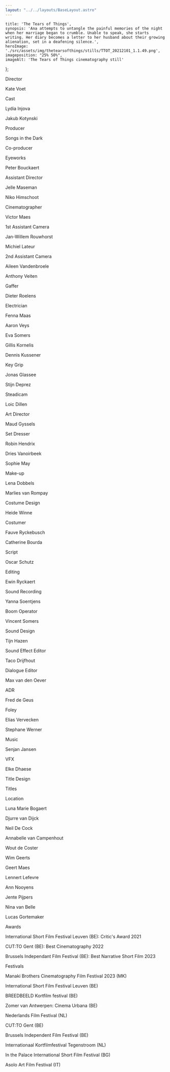 ```yaml
---
layout: "../../layouts/BaseLayout.astro"
---
```

    title: 'The Tears of Things',
    synopsis: 'Ana attempts to untangle the painful memories of the night when her marriage began to crumble. Unable to speak, she starts writing. Her diary becomes a letter to her husband about their growing alienation, set in a deafening silence.',
    heroImage: './src/assets/img/thetearsofthings/stills/TTOT_20212101_1.1.49.png',
    imageposition: "25% 50%",
    imageAlt: 'The Tears of Things cinematography still'
};

<ProjectHero title={meta.title} synopsis={meta.synopsis} heroImage={meta.heroImage} alt={meta.imageAlt} imageposition={meta.imageposition} />

<section class="hero">
    <div class="hero-content" data-te-lightbox-init>  
<ContentPicture image="./src/assets/img/thetearsofthings/stills/TTOT_20212101_1.1.113.png" alt={meta.imageAlt} />
    </div>
</section>

<section class="hero " >
    <div id="credits" class="hero-content grid grid-cols-2 gap-2 text-base-200" data-aos="fade-up" data-aos-duration="600">         
        <p class="text-right font-light">Director</p>
        <p class="text-left font-bold">Kate Voet</p>
        <p class="text-right font-light">Cast</p>
        <p class="text-left font-bold">Lydia Injova</p>
        <p class="text-right font-light"></p>
        <p class="text-left font-bold">Jakub Kotynski</p>
        <p class="text-right font-light">Producer</p>
        <p class="text-left font-bold">Songs in the Dark</p>
        <p class="text-right font-light">Co-producer</p>
        <p class="text-left font-bold">Eyeworks</p>
        <p class="text-right font-light"></p>
        <p class="text-left font-bold">Peter Bouckaert</p>
        <p class="text-right font-light">Assistant Director</p>
        <p class="text-left font-bold">Jelle Maseman</p>
        <p class="text-right font-light"></p>
        <p class="text-left font-bold">Niko Himschoot</p>
        <p class="text-right font-light">Cinematographer</p>
        <p class="text-left font-bold">Victor Maes</p>
        <p class="text-right font-light">1st Assistant Camera</p>
        <p class="text-left font-bold">Jan-Willem Rouwhorst</p>
        <p class="text-right font-light"></p>
        <p class="text-left font-bold">Michiel Lateur</p>
        <p class="text-right font-light">2nd Assistant Camera</p>
        <p class="text-left font-bold">Aileen Vandenbroele</p>
        <p class="text-right font-light"></p>
        <p class="text-left font-bold">Anthony Veiten</p>
        <p class="text-right font-light">Gaffer</p>
        <p class="text-left font-bold">Dieter Roelens</p>
        <p class="text-right font-light">Electrician</p>
        <p class="text-left font-bold">Fenna Maas</p>
        <p class="text-right font-light"></p>
        <p class="text-left font-bold">Aaron Veys</p>
        <p class="text-right font-light"></p>
        <p class="text-left font-bold">Eva Somers</p>
        <p class="text-right font-light"></p>
        <p class="text-left font-bold">Gillis Kornelis</p>
        <p class="text-right font-light"></p>
        <p class="text-left font-bold ">Dennis Kussener</p>
        <p class="text-right font-light">Key Grip</p>
        <p class="text-left font-bold">Jonas Glassee</p>
        <p class="text-right font-light"></p>
        <p class="text-left font-bold">Stijn Deprez</p>
        <p class="text-right font-light">Steadicam</p>
        <p class="text-left font-bold">Loic Dillen</p>
        <p class="text-right font-light">Art Director</p>
        <p class="text-left font-bold">Maud Gyssels</p>
        <p class="text-right font-light">Set Dresser</p>
        <p class="text-left font-bold">Robin Hendrix</p>
        <p class="text-right font-light"></p>
        <p class="text-left font-bold">Dries Vanoirbeek</p>
        <p class="text-right font-light"></p>
        <p class="text-left font-bold">Sophie May</p>
        <p class="text-right font-light">Make-up</p>
        <p class="text-left font-bold">Lena Dobbels</p>
        <p class="text-right font-light"></p>
        <p class="text-left font-bold">Marlies van Rompay</p>
        <p class="text-right font-light">Costume Design</p>
        <p class="text-left font-bold">Heide Winne</p>
        <p class="text-right font-light">Costumer</p>
        <p class="text-left font-bold">Fauve Ryckebusch</p>
        <p class="text-right font-light"></p>
        <p class="text-left font-bold">Catherine Bourda</p>
        <p class="text-right font-light">Script</p>
        <p class="text-left font-bold">Oscar Schutz</p>
        <p class="text-right font-light">Editing</p>
        <p class="text-left font-bold">Ewin Ryckaert</p>
        <p class="text-right font-light">Sound Recording</p>
        <p class="text-left font-bold">Yanna Soentjens</p>
        <p class="text-right font-light">Boom Operator</p>
        <p class="text-left font-bold">Vincent Somers</p>
        <p class="text-right font-light">Sound Design</p>
        <p class="text-left font-bold">Tijn Hazen</p>
        <p class="text-right font-light">Sound Effect Editor</p>
        <p class="text-left font-bold">Taco Drijfhout</p>
        <p class="text-right font-light">Dialogue Editor</p>
        <p class="text-left font-bold">Max van den Oever</p>
        <p class="text-right font-light">ADR</p>
        <p class="text-left font-bold">Fred de Geus</p>
        <p class="text-right font-light">Foley</p>
        <p class="text-left font-bold">Elias Vervecken</p>
        <p class="text-right font-light"></p>
        <p class="text-left font-bold ">Stephane Werner</p>
        <p class="text-right font-light">Music</p>
        <p class="text-left font-bold">Senjan Jansen</p>
        <p class="text-right font-light">VFX</p>
        <p class="text-left font-bold">Elke Dhaese</p>
        <p class="text-right font-light">Title Design</p>
        <p class="text-left font-bold">Titles</p>
        <p class="text-right font-light">Location</p>
        <p class="text-left font-bold">Luna Marie Bogaert</p>
        <p class="text-right font-light"></p>
        <p class="text-left font-bold">Djurre van Dijck</p>
        <p class="text-right font-light"></p>
        <p class="text-left font-bold">Neil De Cock</p>
        <p class="text-right font-light"></p>
        <p class="text-left font-bold">Annabelle van Campenhout</p>
        <p class="text-right font-light"></p>
        <p class="text-left font-bold">Wout de Coster</p>
        <p class="text-right font-light"></p>
        <p class="text-left font-bold">Wim Geerts</p>
        <p class="text-right font-light"></p>
        <p class="text-left font-bold">Geert Maes</p>
        <p class="text-right font-light"></p>
        <p class="text-left font-bold">Lennert Lefevre</p>
        <p class="text-right font-light"></p>
        <p class="text-left font-bold">Ann Nooyens</p>
        <p class="text-right font-light"></p>
        <p class="text-left font-bold">Jente Pijpers</p>
        <p class="text-right font-light"></p>
        <p class="text-left font-bold">Nina van Belle</p>
        <p class="text-right font-light"></p>
        <p class="text-left font-bold">Lucas Gortemaker</p>
    </div>  
</section>

<section class="hero">
    <div class="hero-content grid grid-cols-1 md:grid-cols-2 gap-3" data-te-lightbox-init>    
        <ContentPicture image="./src/assets/img/thetearsofthings/stills/TTOT_20212101_1.1.1.png" alt={meta.imageAlt} />
        <ContentPicture image="./src/assets/img/thetearsofthings/stills/TTOT_20212101_1.1.22.png" alt={meta.imageAlt} />
    </div>
</section>


<section class="hero" >
        <div id="credits" class="hero-content grid grid-cols-2 gap-2 text-base-200" data-aos="fade-up" data-aos-duration="600">                 
        <p class="text-right font-bold">Awards</p>
        <p class="text-left font-light">International Short Film Festival Leuven (BE): Critic's Award 2021</p>
        <p class="text-right font-bold"></p>
        <p class="text-left font-light">CUT:TO Gent (BE): Best Cinematography 2022</p>
        <p class="text-right font-bold"></p>
        <p class="text-left font-light">Brussels Independant Film Festival (BE): Best Narrative Short Film 2023</p>
        <p class="text-right font-bold">Festivals</p>
        <p class="text-left font-light">Manaki Brothers Cinematography Film Festival 2023 (MK)</p>
        <p class="text-right font-bold "></p>
        <p class="text-left font-light">International Short Film Festival Leuven (BE)</p>
        <p class="text-right font-bold "></p>
        <p class="text-left font-light">BREEDBEELD Kortfilm festival (BE)</p>
        <p class="text-right font-bold "></p>
        <p class="text-left font-light">Zomer van Antwerpen: Cinema Urbana (BE)</p>
        <p class="text-right font-bold "></p>
        <p class="text-left font-light">Nederlands Film Festival (NL)</p>
        <p class="text-right font-bold "></p>
        <p class="text-left font-light">CUT:TO Gent (BE)</p>
        <p class="text-right font-bold "></p>
        <p class="text-left font-light">Brussels Independent Film Festival (BE)</p>
        <p class="text-right font-bold "></p>
        <p class="text-left font-light">Internationaal Kortfilmfestival Tegenstroom (NL)</p>
        <p class="text-right font-bold "></p>
        <p class="text-left font-light">In the Palace International Short Film Festival (BG)</p>
        <p class="text-right font-bold "></p>
        <p class="text-left font-light">Asolo Art Film Festival (IT)</p>
    </div>  
</section>

<section class="hero">
    <div class="hero-content grid grid-cols-1 md:grid-cols-2 gap-3" data-te-lightbox-init>    
        <ContentPicture image="./src/assets/img/thetearsofthings/stills/TTOT_20212101_1.1.74.png" alt={meta.imageAlt} />
        <ContentPicture image="./src/assets/img/thetearsofthings/stills/TTOT_20212101_1.1.49.png" alt={meta.imageAlt} />
        <ContentPicture image="./src/assets/img/thetearsofthings/stills/TTOT_20212101_1.1.51.png" alt={meta.imageAlt} />
        <ContentPicture image="./src/assets/img/thetearsofthings/stills/TTOT_20212101_1.1.53.png" alt={meta.imageAlt} />
        <ContentPicture image="./src/assets/img/thetearsofthings/stills/TTOT_20212101_1.1.56.png" alt={meta.imageAlt} />
        <ContentPicture image="./src/assets/img/thetearsofthings/stills/TTOT_20212101_1.1.82.png" alt={meta.imageAlt} />
        <ContentPicture image="./src/assets/img/thetearsofthings/stills/TTOT_20212101_1.1.95.png" alt={meta.imageAlt} />
        <ContentPicture image="./src/assets/img/thetearsofthings/stills/TTOT_20212101_1.1.112.png" alt={meta.imageAlt} />
        <ContentPicture image="./src/assets/img/thetearsofthings/stills/TTOT_20212101_1.1.70.png" alt={meta.imageAlt} />
        <ContentPicture image="./src/assets/img/thetearsofthings/stills/TTOT_20212101_1.1.73.png" alt={meta.imageAlt} />
        <ContentPicture image="./src/assets/img/thetearsofthings/stills/TTOT_20212101_1.1.67.png" alt={meta.imageAlt} />
        <ContentPicture image="./src/assets/img/thetearsofthings/stills/TTOT_20212101_1.1.66.png" alt={meta.imageAlt} />
        <ContentPicture image="./src/assets/img/thetearsofthings/stills/TTOT_20212101_1.1.114.png" alt={meta.imageAlt} />
        <ContentPicture image="./src/assets/img/thetearsofthings/stills/TTOT_20221008_1.19.1.png" alt={meta.imageAlt} />
        <ContentPicture image="./src/assets/img/thetearsofthings/stills/TTOT_20212101_1.1.117.png" alt={meta.imageAlt} />
        <ContentPicture image="./src/assets/img/thetearsofthings/stills/TTOT_20212101_1.1.122.png" alt={meta.imageAlt} />
        <ContentPicture image="./src/assets/img/thetearsofthings/stills/TTOT_20212101_1.1.123.png" alt={meta.imageAlt} />
        <ContentPicture image="./src/assets/img/thetearsofthings/stills/TTOT_20212101_1.1.124.png" alt={meta.imageAlt} />
        <ContentPicture image="./src/assets/img/thetearsofthings/stills/TTOT_20212101_1.1.134.png" alt={meta.imageAlt} />
        <ContentPicture image="./src/assets/img/thetearsofthings/stills/TTOT_20212101_1.1.127.png" alt={meta.imageAlt} />
    </div>
</section>



